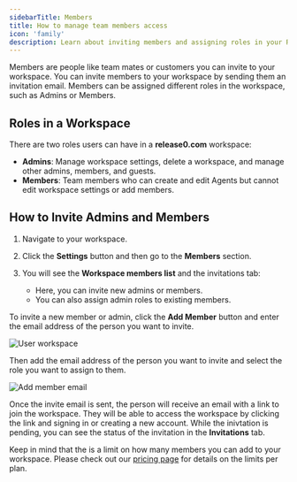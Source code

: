 ```yaml
---
sidebarTitle: Members
title: How to manage team members access
icon: 'family'
description: Learn about inviting members and assigning roles in your Release0 workspace. This guide covers how to manage team members, including Admins and Members, and how to invite them to your workspace.
---
```


Members are people like team mates or customers you can invite to your workspace. You can invite members to your workspace by sending them an invitation email. Members can be assigned different roles in the workspace, such as Admins or Members.

## Roles in a Workspace

There are two roles users can have in a **release0.com** workspace:

- **Admins**: Manage workspace settings, delete a workspace, and manage other admins, members, and guests.  
- **Members**: Team members who can create and edit Agents but cannot edit workspace settings or add members.  

## How to Invite Admins and Members


1. Navigate to your workspace.  
2. Click the **Settings** button and then go to the **Members** section.  
3. You will see the **Workspace members list** and the invitations tab:  

   - Here, you can invite new admins or members.
   - You can also assign admin roles to existing members.  

To invite a new member or admin, click the **Add Member** button and enter the email address of the person you want to invite.

<Frame style={{ maxWidth: '800px' }}>
  <img src="/images/workspace/user-workspace.png" alt="User workspace" />
</Frame>

Then add the email address of the person you want to invite and select the role you want to assign to them.
<Frame style={{ maxWidth: '400px' }}>
  <img src="/images/workspace/add-member-email.png" alt="Add member email" />
</Frame>

Once the invite email is sent, the person will receive an email with a link to join the workspace. They will be able to access the workspace by clicking the link and signing in or creating a new account. While the inivtation is pending, you can see the status of the invitation in the **Invitations** tab.

Keep in mind that the is a limit on how many members you can add to your workspace. Please check out our [pricing page](https://release0.com/pricing) for details on the limits per plan.
